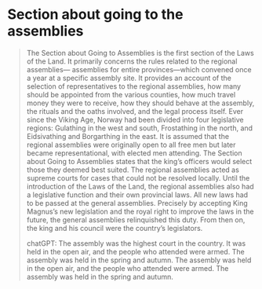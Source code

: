 
# Section about going to the assemblies

<Blockquote 
  quote='“Now, if someone does not achieve their rights in their home region or with the royal magistrate, then the plaintiff can summon the person from whom they are unable to get compensation to the general assembly.”'
  footer='Section about Going to Assemblies, chapter 10'
/>

<SubMenuCards items={sections.items} />

The Section about Going to Assemblies is the first section of the Laws of the Land. It primarily concerns the rules related to the regional assemblies— assemblies for entire provinces—which convened once a year at a specific assembly site. It provides an account of the selection of representatives to the regional assemblies, how many should be appointed from the various counties, how much travel money they were to receive, how they should behave at the assembly, the rituals and the oaths involved, and the legal process itself. Ever since the Viking Age, Norway had been divided into four legislative regions: Gulathing in the west and south, Frostathing in the north, and Eidsivathing and Borgarthing in the east. It is assumed that the regional assemblies were originally open to all free men but later became representational, with elected men attending. The Section about Going to Assemblies states that the king’s officers would select those they deemed best suited. The regional assemblies acted as supreme courts for cases that could not be resolved locally. Until the introduction of the Laws of the Land, the regional assemblies also had a legislative function and their own provincial laws. All new laws had to be passed at the general assemblies. Precisely by accepting King Magnus’s new legislation and the royal right to improve the laws in the future, the general assemblies relinquished this duty. From then on, the king and his council were the country’s legislators.

<Work id="ubb-diplom-0080" marcus="http://marcus.uib.no/instance/charter/ubb-diplom-0080">
    chatGPT: The assembly was the highest court in the country. It was held in the open air, and the people who
    attended were armed. The assembly was held in the spring and autumn. The assembly was held in the
    open air, and the people who attended were armed. The assembly was held in the spring and autumn.
</Work>
